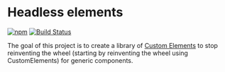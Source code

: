 
<Meta title="Introduction" />

# Headless elements

[![npm](https://img.shields.io/npm/v/headless-elements.svg)](http://npm.im/headless-elements)
[![Build Status](https://github.com/Grafikart/headless-elements/workflows/Test/badge.svg)](https://github.com/Grafikart/headless-elements/actions)

The goal of this project is to create a library of [Custom Elements](https://developer.mozilla.org/en-US/docs/Web/Web_Components/Using_custom_elements) to stop reinventing the wheel (starting by reinventing the wheel using CustomElements) for generic components.
